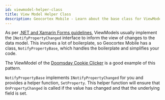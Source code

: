 ```yaml
---
id: viewmodel-helper-class
title: View Model Helper Class
description: Geocortex Mobile - Learn about the base class for ViewModels in mobile, NotifyPropertyBase
---
```



As per [.NET and Xamarin Forms guidelines](https://docs.microsoft.com/en-us/xamarin/xamarin-forms/xaml/xaml-basics/data-bindings-to-mvvm#a-simple-viewmodel), ViewModels usually implement the `INotifyPropertyChanged` interface to inform the view of changes to the data model. This involves a lot of boilerplate, so Geocortex Mobile has a class, `NotifyPropertyBase`, which handles the boilerplate and simplifies your code.

The ViewModel of the [Doomsday Cookie Clicker](http://localhost:3000/docs/mobile/implement-component-with-ui#example-doomsday-cookie-clicker) is a good example of this pattern.

<DoomsdayCookieClickerViewModel />

`NotifyPropertyBase` implements `INotifyPropertyChanged` for you and provides a helper function, `SetProperty`. This helper function will ensure that `OnPropertyChanged` is called if the value has changed and that the underlying field is set.
